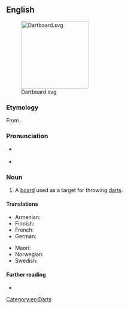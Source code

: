 ==English==
[[File:Dartboard.svg|right|180px]]

===Etymology===
From {{compound|dart|board|lang=en}}.

===Pronunciation===
* {{a|RP}} {{IPA|/ˈdɑːtbɔːd/|lang=en}}
* {{audio|en-us-dartboard.ogg|Audio (US)|lang=en}}

===Noun===
{{en-noun}}

# A [[board]] used as a target for throwing [[darts]].

====Translations====
{{trans-top|target for darts}}
* Armenian: {{t|hy|[[դարթսի տախտակ]]|sc=Armn}}
* Finnish: {{t+|fi|tikkataulu}}
* French: {{t+|fr|cible|f}}
* German: {{t+|de|Dartscheibe|f}}
{{trans-mid}}
* Maori: {{t|mi|papa kōpere}}
* Norwegian: {{t|no|dartskive}}
* Swedish: {{t+|sv|piltavla|c}}
{{trans-bottom}}

====Further reading====
* {{pedialite|Darts}}

[[Category:en:Darts]]